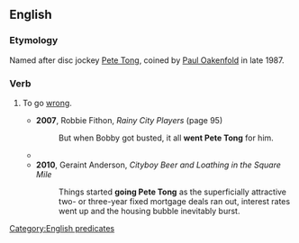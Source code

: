 ==English==

===Etymology===
Named after disc jockey [[Wikipedia:Pete Tong|Pete Tong]], coined by [[Wikipedia:Paul Oakenfold|Paul Oakenfold]] in late 1987.

===Verb===
{{head|en|verb|head=go [[w:Pete Tong|Pete Tong]]}}

# {{label|en|Cockney rhyming slang}} To go [[wrong]].
#* '''2007''', Robbie Fithon, ''Rainy City Players'' (page 95)
#*: But when Bobby got busted, it all '''went Pete Tong''' for him.
#* {{quote-book|title=Sniper One: On Scope and Under Siege with a Sniper Team in Iraq|author=Dan Mills|year=2008|passage=It didn't take a brain surgeon to realize that things were obviously in danger of '''going Pete Tong'''. It was time to back off.}}
#* '''2010''', Geraint Anderson, ''Cityboy Beer and Loathing in the Square Mile''
#*: Things started '''going Pete Tong''' as the superficially attractive two- or three-year fixed mortgage deals ran out, interest rates went up and the housing bubble inevitably burst.
[[Category:English predicates]]